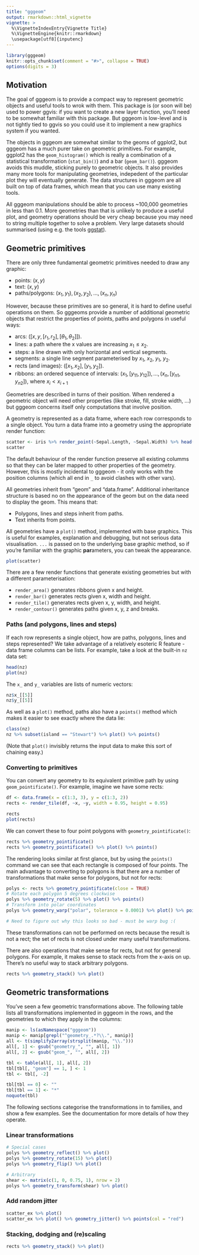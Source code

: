 ```yaml
---
title: "gggeom"
output: rmarkdown::html_vignette
vignette: >
  %\VignetteIndexEntry{Vignette Title}
  %\VignetteEngine{knitr::rmarkdown}
  \usepackage[utf8]{inputenc}
---
```


```r
library(gggeom)
knitr::opts_chunk$set(comment = "#>", collapse = TRUE)
options(digits = 3)
```
<style>img {border: 0}</style>

## Motivation

The goal of gggeom is to provide a compact way to represent geometric objects and useful tools to wrok with them. This package is (or soon will be) used to power ggvis: if you want to create a new layer function, you'll need to be somewhat familiar with this package. But gggeom is low-level and is not tightly tied to ggvis so you could use it to implement a new graphics system if you wanted.

The objects in gggeom are somewhat similar to the geoms of ggplot2, but gggeom has a much purer take on geometric primitives. For example, ggplot2 has the `geom_histogram()` which is really a combination of a statistical transformation (`stat_bin()`) and a bar (`geom_bar()`). gggeom avoids this muddle, sticking purely to geometric objects. It also provides many more tools for manipulating geometries, indepedent of the particular plot they will eventually generate. The data structures in gggeom are all built on top of data frames, which mean that you can use many existing tools.

All gggeom manipulations should be able to process ~100,000 geometries in less than 0.1. More geometries than that is unlikely to produce a useful plot, and geometry operations should be very cheap because you may need to string multiple together to solve a problem. Very large datasets should summarised (using e.g. the tools [ggstat](https://github.com/rstudio/ggstat)).

## Geometric primitives

There are only three fundamental geometric primitives needed to draw any graphic:

* points: $(x, y)$
* text: $(x, y)$
* paths/polygons: ${(x_1, y_1), (x_2, y_2), ..., (x_n, y_n)}$

However, because these primitives are so general, it is hard to define useful operations on them. So gggeoms provide a number of additional geometric objects that restrict the properties of points, paths and polygons in useful ways:

* arcs: $([x, y, [r_1, r_2], [\theta_1, \theta_2]])$.
* lines: a path where the x values are increasing $x_1 \le x_2$.
* steps: a line drawn with only horizontal and vertical segments.
* segments: a single line segment parameterised by $x_1$, $x_2$, $y_1$, $y_2$. 
* rects (and images): $([x_1, x_2], [y_1, y_2])$.
* ribbons: an ordered sequence of intervals: 
  ${(x_{1}, [y_{11}, y_{12}]), ..., (x_n, [y_{n1}, y_{n2}])}$, 
  where $x_i < x_{i+1}$

Geometries are described in turns of their position. When rendered a geometric object will need other properties (like stroke, fill, stroke width, ...) but gggeom concerns itself only computations that involve position.

A geometry is represented as a data frame, where each row corresponds to a single object. You turn a data frame into a geometry using the appropriate render function:

```r
scatter <- iris %>% render_point(~Sepal.Length, ~Sepal.Width) %>% head()
scatter
```

The default behaviour of the render function preserve all existing columms so that they can be later mapped to other properties of the geometry. However, this is mostly incidental to gggeom - it only works with the position columns (which all end in `_` to avoid clashes with other vars).

All geometries inherit from "geom" and "data.frame". Additional inheritance structure is based no on the appearance of the geom but on the data need to display the geom. This means that:

* Polygons, lines and steps inherit from paths.
* Text inherits from points.

All geometries have a `plot()` method, implemented with base graphics. This is useful for examples, explanation and debugging, but not serious data visualisation. `...` is passed on to the underlying base graphic method, so if you're familiar with the graphic **par**ameters, you can tweak the appearance. 

```r
plot(scatter)
```

There are a few render functions that generate existing geometries but with a different parameterisation:

* `render_area()` generates ribbons given x and height.
* `render_bar()` generates rects given x, width and height.
* `render_tile()` generates rects given x, y, width, and height.
* `render_contour()` generates paths given x, y, z and breaks.

### Paths (and polygons, lines and steps)

If each row represents a single object, how are paths, polygons, lines and steps represented? We take advantage of a relatively esoteric R feature - data frame columns can be lists. For example, take a look at the built-in `nz` data set:

```r
head(nz)
plot(nz)
```

The `x_` and `y_` variables are lists of numeric vectors:

```r
nz$x_[[5]]
nz$y_[[5]]
```

As well as a `plot()` method, paths also have a `points()` method which makes it easier to see exactly where the data lie:

```r
class(nz)
nz %>% subset(island == "Stewart") %>% plot() %>% points()
```

(Note that `plot()` invisibly returns the input data to make this sort of chaining easy.)

### Converting to primitives

You can convert any geometry to its equivalent primitive path by using `geom_pointificate()`. For example, imagine we have some rects:

```r
df <- data.frame(x = c(1:3, 3), y = c(1:3, 2))
rects <- render_tile(df, ~x, ~y, width = 0.95, height = 0.95)

rects
plot(rects)
```

We can convert these to four point polygons with `geometry_pointificate()`:

```r
rects %>% geometry_pointificate()
rects %>% geometry_pointificate() %>% plot() %>% points()
```

The rendering looks similar at first glance, but by using the `points()` command we can see that each rectangle is composed of four points. The main advantage to converting to polygons is that there are a number of transformations that make sense for polygons, but not for rects:

```r
polys <- rects %>% geometry_pointificate(close = TRUE)
# Rotate each polygon 5 degrees clockwise
polys %>% geometry_rotate(5) %>% plot() %>% points()
# Transform into polar coordinates
polys %>% geometry_warp("polar", tolerance = 0.0001) %>% plot() %>% points()

# Need to figure out why this looks so bad - must be warp bug :(
```

These transformations can not be performed on rects because the result is not a rect; the set of rects is not closed under many useful transformations.

There are also operations that make sense for rects, but not for general polygons. For example, it makes sense to stack rects from the x-axis on up. There's no useful way to stack arbitrary polygons.

```r
rects %>% geometry_stack() %>% plot()
```

## Geometric transformations

You've seen a few geometric transformations above. The following table lists all transformations implemented in gggeom in the rows, and the geometries to which they apply in the columns:

```r
manip <- ls(asNamespace("gggeom"))
manip <- manip[grepl("^geometry_.*?\\.", manip)]
all <- t(simplify2array(strsplit(manip, "\\.")))
all[, 1] <- gsub("geometry_", "", all[, 1])
all[, 2] <- gsub("geom_", "", all[, 2])

tbl <- table(all[, 1], all[, 2])
tbl[tbl[, "geom"] == 1, ] <- 1
tbl <- tbl[, -2]

tbl[tbl == 0] <- ""
tbl[tbl == 1] <- "*"
noquote(tbl)
```

The following sections categorise the transformations in to families, and show a few examples. See the documentation for more details of how they operate.

### Linear transformations

```r
# Special cases
polys %>% geometry_reflect() %>% plot()
polys %>% geometry_rotate(15) %>% plot()
polys %>% geometry_flip() %>% plot()

# Arbitrary
shear <- matrix(c(1, 0, 0.75, 1), nrow = 2)
polys %>% geometry_transform(shear) %>% plot()
```

### Add random jitter

```r
scatter_ex %>% plot()
scatter_ex %>% plot() %>% geometry_jitter() %>% points(col = "red")
```

### Stacking, dodging and (re)scaling

```r
rects %>% geometry_stack() %>% plot()
```
